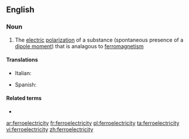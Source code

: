 ==English==

===Noun===
{{wikipedia}}
{{en-noun|-}}

# {{lb|en|physics}} The [[electric]] [[polarization]] of a substance (spontaneous presence of a [[dipole moment]]) that is analagous to [[ferromagnetism]]

====Translations====
{{trans-top|electric polarization}}
* Italian: {{t+|it|ferroelettricità|f}}
{{trans-mid}}
* Spanish: {{t|es|ferroelectricidad|f}}
{{trans-bottom}}

====Related terms====
* {{l|en|ferroelectric}}

[[ar:ferroelectricity]]
[[fr:ferroelectricity]]
[[pl:ferroelectricity]]
[[ta:ferroelectricity]]
[[vi:ferroelectricity]]
[[zh:ferroelectricity]]